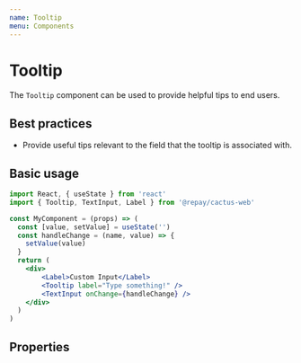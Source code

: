 ```yaml
---
name: Tooltip
menu: Components
---
```



# Tooltip

The `Tooltip` component can be used to provide helpful tips to end users.

## Best practices

- Provide useful tips relevant to the field that the tooltip is associated with.

## Basic usage

```jsx
import React, { useState } from 'react'
import { Tooltip, TextInput, Label } from '@repay/cactus-web'

const MyComponent = (props) => (
  const [value, setValue] = useState('')
  const handleChange = (name, value) => {
    setValue(value)
  }
  return (
    <div>
        <Label>Custom Input</Label>
        <Tooltip label="Type something!" />
        <TextInput onChange={handleChange} />
    </div>
  )
)
```

## Properties

<PropsTable of={Tooltip} />
